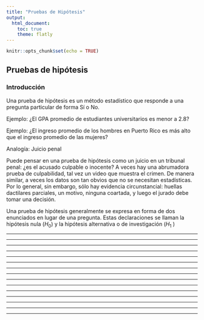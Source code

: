 ```yaml
---
title: "Pruebas de Hipótesis"
output:
  html_document:
    toc: true
    theme: flatly
---
```


```r
knitr::opts_chunk$set(echo = TRUE)
```


## Pruebas de hipótesis

### Introducción

Una prueba de hipótesis es un método estadístico que responde a una pregunta particular de forma  Sí o No.

Ejemplo: ¿El GPA promedio de estudiantes universitarios es menor a 2.8?

Ejemplo: ¿El ingreso promedio de los hombres en Puerto Rico es más alto que el ingreso promedio de las mujeres?


Analogía: Juicio penal

Puede pensar en una prueba de hipótesis como un juicio en un tribunal penal: ¿es el acusado culpable o inocente? A veces hay una abrumadora prueba de culpabilidad, tal vez un video que muestra el crimen. De manera similar, a veces los datos son tan obvios que no se necesitan estadísticas. Por lo general, sin embargo, sólo hay evidencia circunstancial: huellas dactilares parciales, un motivo, ninguna coartada, y luego el jurado debe tomar una decisión.

Una prueba de hipótesis generalmente se expresa en forma de dos enunciados en lugar de una pregunta. Estas declaraciones se llaman la hipótesis nula ($H_0$) y la hipótesis alternativa o de investigación ($H_1$ )




---------------------------------------------------------------------------------------------------------------

---------------------------------------------------------------------------------------------------------------

---------------------------------------------------------------------------------------------------------------

---------------------------------------------------------------------------------------------------------------

---------------------------------------------------------------------------------------------------------------

---------------------------------------------------------------------------------------------------------------

---------------------------------------------------------------------------------------------------------------

---------------------------------------------------------------------------------------------------------------

---------------------------------------------------------------------------------------------------------------

---------------------------------------------------------------------------------------------------------------

---------------------------------------------------------------------------------------------------------------

---------------------------------------------------------------------------------------------------------------

---------------------------------------------------------------------------------------------------------------

---------------------------------------------------------------------------------------------------------------

---------------------------------------------------------------------------------------------------------------




